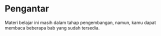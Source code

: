 # Pengantar

Materi belajar ini masih dalam tahap pengembangan, namun, kamu dapat membaca beberapa bab yang sudah tersedia. 